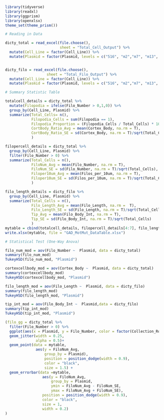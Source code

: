 ```r
library(tidyverse)
library(readxl)
library(ggprism)
library(openxlsx)
theme_set(theme_prism())
```

```r
# Reading in Data

dicty_total = read_excel(file.choose(), 
                         sheet = "Total_Cell_Output") %>% 
  mutate(Cell_Line = factor(Cell_Line)) %>% 
  mutate(Plasmid = factor(Plasmid, levels = c("516", "m2","m7", "m13", "m21"))) 


dicty_filo = read_excel(file.choose(), 
                   sheet = "Total_Filo_Output") %>% 
  mutate(Cell_Line = factor(Cell_Line)) %>% 
  mutate(Plasmid = factor(Plasmid, levels = c("516", "m2","m7", "m13", "m21"))) 
```

```r
# Summary Statistic Table 

totalcell_details = dicty_total %>% 
  mutate(Filopodia = ifelse(Filo_Number > 0,1,0)) %>%
  group_by(Cell_Line, Plasmid) %>% 
  summarize(Total_Cells= n(),
            Filopodia_Cells = sum(Filopodia == 1),
            Filopodia_Proportion = (Filopodia_Cells / Total_Cells) * 100,
            CortBody_Ratio_Avg = mean(Cortex_Body, na.rm = T),
            CortBody_Ratio_SE = sd(Cortex_Body, na.rm = T)/sqrt(Total_Cells)
            )

filopercell_details = dicty_total %>%
  group_by(Cell_Line, Plasmid) %>%
  filter(Filo_Number > 0) %>%
  summarize(Total_Cells = n(),
            FiloNum_Avg = mean(Filo_Number, na.rm = T),
            FiloNum_SE = sd(Filo_Number, na.rm = T)/sqrt(Total_Cells),
            Filoper10um_Avg = mean(Filos_per_10um, na.rm = T),
            Filoper10um_SE = sd(Filos_per_10um, na.rm = T)/sqrt(Total_Cells)
            )

filo_length_details = dicty_filo %>%
  group_by(Cell_Line, Plasmid) %>%
  summarize(Total_Cells = n(),
            Filo_Length_Avg = mean(Filo_Length, na.rm =  T),
            Filo_Length_SE = sd(Filo_Length, na.rm = T)/sqrt(Total_Cells),
            Tip_Avg = mean(Filo_Body_Int, na.rm = T),
            Tip_SE = sd(Filo_Body_Int, na.rm = T)/sqrt(Total_Cells)
            )
mytable = cbind(totalcell_details, filopercell_details[4:7], filo_length_details[4:6])
write.xlsx(mytable, file = "GAD_MotMut_DataTable.xlsx")
```

```r
# Statistical Test (One-Way Anova)

filo_num_mod = aov(Filo_Number ~  Plasmid, data = dicty_total)
summary(filo_num_mod)
TukeyHSD(filo_num_mod, "Plasmid")

cortexcellbody_mod = aov(Cortex_Body ~  Plasmid, data = dicty_total)
summary(cortexcellbody_mod)
TukeyHSD(cortexcellbody_mod, "Plasmid")

filo_length_mod = aov(Filo_Length ~  Plasmid, data = dicty_filo)
summary(filo_length_mod)
TukeyHSD(filo_length_mod, "Plasmid")

tip_int_mod = aov(Filo_Body_Int ~  Plasmid,data = dicty_filo)
summary(tip_int_mod)
TukeyHSD(tip_int_mod, "Plasmid")
```

```r
(filo_gg = dicty_total %>% 
  filter(Filo_Number > 0) %>% 
  ggplot(aes(x = Plasmid, y = Filo_Number, color = factor(Collection_Round))) +
  geom_jitter(width = 0.25,
              alpha = 0.5)+
  geom_point(data = mytable,
              aes(y = FiloNum_Avg,
                  group_by = Plasmid),
                  position = position_dodge(width = 0.9),
                  color = "black",
                  size = 1.5) +
  geom_errorbar(data =mytable,
                 aes(y = FiloNum_Avg,
                     group_by = Plasmid,
                     ymin = FiloNum_Avg - FiloNum_SE,
                     ymax = FiloNum_Avg + FiloNum_SE),
                 position = position_dodge(width = 0.9),
                 color = "black",
                 size = 1,
                 width = 0.2) 
)
```


